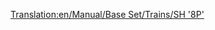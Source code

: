 [[Translation:en/Manual/Base Set/Trains/SH '8P']]
{{it/Manuale/Set base/Treni/StatLocomotive|Image=[[File:en/Manual/Base Set/Trains/Sh8p.png]]
|Name=SH "8P"
|Costo=51.562
|Velocità=144
|Peso=170 
|Potenza=1.193
|Sforzo=50.373
|Annuale=4.264
|Progettata=1954
|Vita=23
|Clima=
*Temperato
|Descrizione=La locomotiva a vapore più veloce, più potente (e più costosa) in TTD clima temperato. per questi motivi i nostalgici del vapore potrebbero essere riluttanti ad aggiornarr questa locomotiva. 
|Real-life=Stranamente, questa locomotiva si basa su un prototipo unico: [https://www.wikipedia.org/wiki/BR Standard Class 8 British Railways Standard Class 8 "Duca di Gloucester"].
}} 